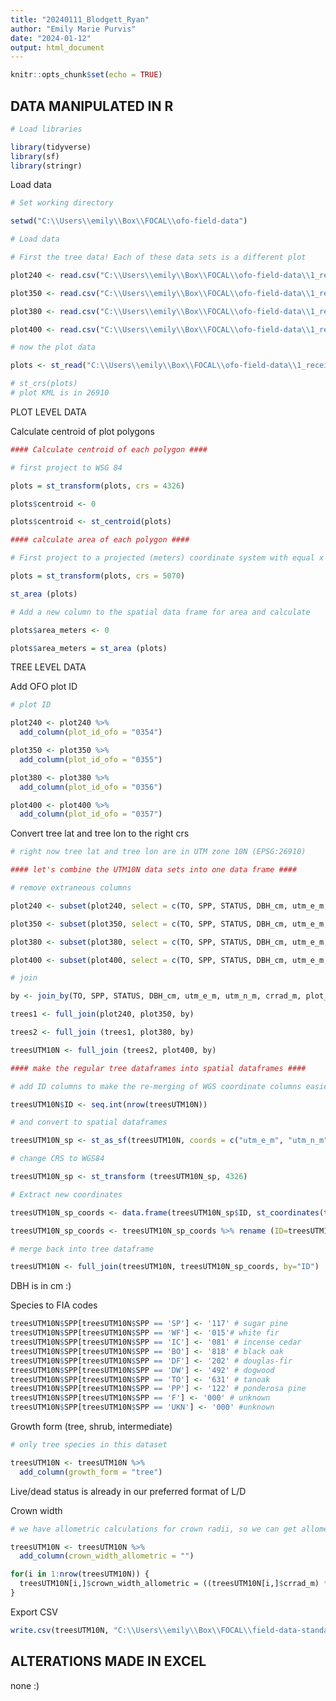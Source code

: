 ```yaml
---
title: "20240111_Blodgett_Ryan"
author: "Emily Marie Purvis"
date: "2024-01-12"
output: html_document
---
```


```r
knitr::opts_chunk$set(echo = TRUE)
```


## DATA MANIPULATED IN R

```r

# Load libraries

library(tidyverse)
library(sf)
library(stringr)
```

Load data

```r

# Set working directory

setwd("C:\\Users\\emily\\Box\\FOCAL\\ofo-field-data")

# Load data

# First the tree data! Each of these data sets is a different plot

plot240 <- read.csv("C:\\Users\\emily\\Box\\FOCAL\\ofo-field-data\\1_received-data\\0012\\data\\analyze_240_p1.csv")

plot350 <- read.csv("C:\\Users\\emily\\Box\\FOCAL\\ofo-field-data\\1_received-data\\0012\\data\\analyze_350_p1.csv")

plot380 <- read.csv("C:\\Users\\emily\\Box\\FOCAL\\ofo-field-data\\1_received-data\\0012\\data\\analyze_380_p1.csv")

plot400 <- read.csv("C:\\Users\\emily\\Box\\FOCAL\\ofo-field-data\\1_received-data\\0012\\data\\analyze_400_p1.csv")

# now the plot data

plots <- st_read("C:\\Users\\emily\\Box\\FOCAL\\ofo-field-data\\1_received-data\\0012\\data\\plot_boundaries_sf.geojson")

# st_crs(plots)
# plot KML is in 26910

```

PLOT LEVEL DATA

Calculate centroid of plot polygons


```r

#### Calculate centroid of each polygon ####

# first project to WSG 84

plots = st_transform(plots, crs = 4326)

plots$centroid <- 0

plots$centroid <- st_centroid(plots)

#### calculate area of each polygon ####

# First project to a projected (meters) coordinate system with equal x and y distances, CONUS Albers Equal Area (EPSG: 5070) 

plots = st_transform(plots, crs = 5070)

st_area (plots)

# Add a new column to the spatial data frame for area and calculate

plots$area_meters <- 0

plots$area_meters = st_area (plots)
```

TREE LEVEL DATA

Add OFO plot ID

```r

# plot ID

plot240 <- plot240 %>%
  add_column(plot_id_ofo = "0354")

plot350 <- plot350 %>%
  add_column(plot_id_ofo = "0355")

plot380 <- plot380 %>%
  add_column(plot_id_ofo = "0356")

plot400 <- plot400 %>%
  add_column(plot_id_ofo = "0357")


```

Convert tree lat and tree lon to the right crs



```r

# right now tree lat and tree lon are in UTM zone 10N (EPSG:26910)

#### let's combine the UTM10N data sets into one data frame ####

# remove extraneous columns

plot240 <- subset(plot240, select = c(TO, SPP, STATUS, DBH_cm, utm_e_m, utm_n_m, crrad_m, plot_id_ofo) )

plot350 <- subset(plot350, select = c(TO, SPP, STATUS, DBH_cm, utm_e_m, utm_n_m, crrad_m, plot_id_ofo) )

plot380 <- subset(plot380, select = c(TO, SPP, STATUS, DBH_cm, utm_e_m, utm_n_m, crrad_m, plot_id_ofo) )

plot400 <- subset(plot400, select = c(TO, SPP, STATUS, DBH_cm, utm_e_m, utm_n_m, crrad_m, plot_id_ofo) )

# join

by <- join_by(TO, SPP, STATUS, DBH_cm, utm_e_m, utm_n_m, crrad_m, plot_id_ofo)

trees1 <- full_join(plot240, plot350, by)

trees2 <- full_join (trees1, plot380, by)

treesUTM10N <- full_join (trees2, plot400, by)

#### make the regular tree dataframes into spatial dataframes ####

# add ID columns to make the re-merging of WGS coordinate columns easier 

treesUTM10N$ID <- seq.int(nrow(treesUTM10N))

# and convert to spatial dataframes

treesUTM10N_sp <- st_as_sf(treesUTM10N, coords = c("utm_e_m", "utm_n_m"), crs = 26910, remove=F)

# change CRS to WGS84

treesUTM10N_sp <- st_transform (treesUTM10N_sp, 4326)

# Extract new coordinates

treesUTM10N_sp_coords <- data.frame(treesUTM10N_sp$ID, st_coordinates(treesUTM10N_sp[,1], st_coordinates(treesUTM10N_sp[,2]))) 

treesUTM10N_sp_coords <- treesUTM10N_sp_coords %>% rename (ID=treesUTM10N_sp.ID, TreeWGS_e=X, TreeWGS_n=Y)

# merge back into tree dataframe

treesUTM10N <- full_join(treesUTM10N, treesUTM10N_sp_coords, by="ID")

```

DBH is in cm :)

Species to FIA codes

```r

treesUTM10N$SPP[treesUTM10N$SPP == 'SP'] <- '117' # sugar pine
treesUTM10N$SPP[treesUTM10N$SPP == 'WF'] <- '015'# white fir
treesUTM10N$SPP[treesUTM10N$SPP == 'IC'] <- '081' # incense cedar 
treesUTM10N$SPP[treesUTM10N$SPP == 'BO'] <- '818' # black oak
treesUTM10N$SPP[treesUTM10N$SPP == 'DF'] <- '202' # douglas-fir
treesUTM10N$SPP[treesUTM10N$SPP == 'DW'] <- '492' # dogwood
treesUTM10N$SPP[treesUTM10N$SPP == 'TO'] <- '631' # tanoak
treesUTM10N$SPP[treesUTM10N$SPP == 'PP'] <- '122' # ponderosa pine
treesUTM10N$SPP[treesUTM10N$SPP == 'F'] <- '000' # unknown
treesUTM10N$SPP[treesUTM10N$SPP == 'UKN'] <- '000' #unknown

```

Growth form (tree, shrub, intermediate)

```r

# only tree species in this dataset

treesUTM10N <- treesUTM10N %>%
  add_column(growth_form = "tree")

```

Live/dead status is already in our preferred format of L/D

Crown width

```r

# we have allometric calculations for crown radii, so we can get allometric calculations for crown width by multiplying the radius by 2

treesUTM10N <- treesUTM10N %>%
  add_column(crown_width_allometric = "")

for(i in 1:nrow(treesUTM10N)) {
  treesUTM10N[i,]$crown_width_allometric = ((treesUTM10N[i,]$crrad_m) * 2)
}

```

Export CSV

```r

write.csv(treesUTM10N, "C:\\Users\\emily\\Box\\FOCAL\\field-data-standardization\\Blodgett_Ryan\\20240111_Blodgett_Ryan.csv")

```


## ALTERATIONS MADE IN EXCEL

none :)


